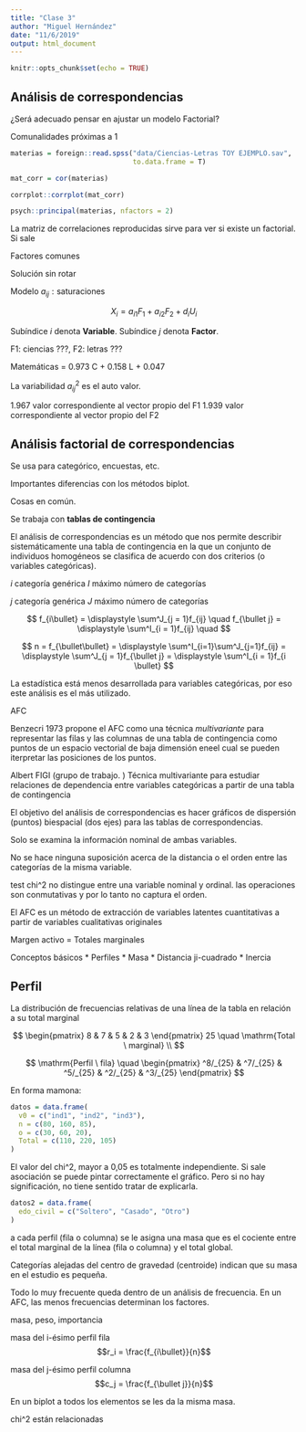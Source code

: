```yaml
---
title: "Clase 3"
author: "Miguel Hernández"
date: "11/6/2019"
output: html_document
---
```


```r
knitr::opts_chunk$set(echo = TRUE)
```

## Análisis de correspondencias


¿Será adecuado pensar en ajustar un modelo Factorial?

Comunalidades próximas a 1

```r
materias = foreign::read.spss("data/Ciencias-Letras TOY EJEMPLO.sav",
                              to.data.frame = T)
```

```r
mat_corr = cor(materias)
```

```r
corrplot::corrplot(mat_corr)
```

```r
psych::principal(materias, nfactors = 2)
```


La matriz de correlaciones reproducidas sirve para ver si existe un factorial. Si sale 

Factores comunes 

Solución sin rotar


Modelo $a_{ij}: \mathrm{saturaciones}$

$$X_i = a_{i1}F_1 + a_{i2}F_2 + d_iU_i$$

Subíndice $i$ denota **Variable**.
Subíndice $j$ denota **Factor**.

F1: ciencias ???, F2: letras ???


Matemáticas = 0.973 C + 0.158 L + 0.047

La variabilidad $a^2_{ij}$ es el auto valor.

1.967 valor correspondiente al vector propio del F1
1.939 valor correspondiente al vector propio del F2

## Análisis factorial de correspondencias

Se usa para categórico, encuestas, etc.

Importantes diferencias con los métodos biplot.

Cosas en común.

Se trabaja con **tablas de contingencia**

El análisis de correspondencias es un método que nos permite describir sistemáticamente una tabla de contingencia en la que un conjunto de individuos homogéneos se clasifica de acuerdo con dos criterios (o variables categóricas).

$i$ categoría genérica
$I$ máximo número de categorías

$j$ categoría genérica
$J$ máximo número de categorías

$$
f_{i\bullet} = \displaystyle \sum^J_{j = 1}f_{ij} \quad 
f_{\bullet j} = \displaystyle \sum^I_{i = 1}f_{ij} \quad
$$

$$
n = f_{\bullet\bullet} =
\displaystyle \sum^I_{i=1}\sum^J_{j=1}f_{ij} =
\displaystyle \sum^J_{j = 1}f_{\bullet j} = 
\displaystyle \sum^I_{i = 1}f_{i \bullet}
$$

La estadística está menos desarrollada para variables categóricas, por eso este análisis es el más utilizado.

AFC

Benzecri 1973 propone el AFC como una técnica *multivariante* para representar las filas y las columnas de una tabla de contingencia como puntos de un espacio vectorial de baja dimensión eneel cual se pueden iterpretar las posiciones de los puntos.

Albert FIGI (grupo de trabajo. )
Técnica multivariante para estudiar relaciones de dependencia entre variables categóricas a partir de una tabla de contingencia



El objetivo del análisis de correspondencias es hacer gráficos de dispersión (puntos) biespacial (dos ejes) para las tablas de correspondencias.

Solo se examina la información nominal de ambas variables.

No se hace ninguna suposición acerca de la distancia o el orden entre las categorías de la misma variable.

test chi^2 no distingue entre una variable nominal y ordinal. las operaciones son conmutativas y por lo tanto no captura el orden.

El AFC es un método de extracción de variables latentes cuantitativas a partir de variables cualitativas originales

Margen activo = Totales marginales

Conceptos básicos
* Perfiles
* Masa
* Distancia ji-cuadrado
* Inercia

## Perfil

La distribución de frecuencias relativas de una línea de la tabla en relación a su total marginal

$$
\begin{pmatrix}
8 & 7 & 5 & 2 & 3
\end{pmatrix} 25 \quad \mathrm{Total \ marginal} \\
$$

$$
\mathrm{Perfil \ fila} \quad \begin{pmatrix}
^8/_{25} & ^7/_{25} & ^5/_{25} & ^2/_{25} & ^3/_{25}
\end{pmatrix}
$$

En forma mamona:



```r
datos = data.frame(
  v0 = c("ind1", "ind2", "ind3"),
  n = c(80, 160, 85),
  o = c(30, 60, 20),
  Total = c(110, 220, 105)
)

```

El valor del chi^2, mayor a 0,05 es totalmente independiente. Si sale asociación se puede pintar correctamente el gráfico. Pero si no hay significación, no tiene sentido tratar de explicarla.

```r
datos2 = data.frame(
  edo_civil = c("Soltero", "Casado", "Otro")
)
```

a cada perfil (fila o columna) se le asigna una masa que es el cociente entre el total marginal de la línea (fila o columna) y el total global.

Categorías alejadas del centro de gravedad (centroide) indican que su masa en el estudio es pequeña.

Todo lo muy frecuente queda dentro de un análisis de frecuencia. En un AFC, las menos frecuencias determinan los factores.

masa, peso, importancia

masa del i-ésimo perfil fila
$$r_i = \frac{f_{i\bullet}}{n}$$

masa del j-ésimo perfil columna
$$c_j = \frac{f_{\bullet j}}{n}$$

En un biplot a todos los elementos se les da la misma masa.

chi^2 están relacionadas




